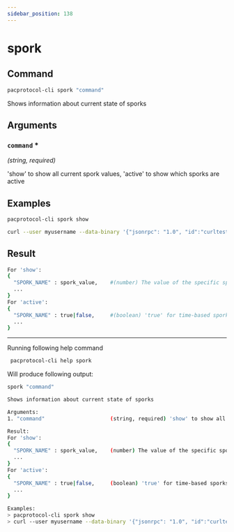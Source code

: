 ```yaml
---
sidebar_position: 138
---
```


# spork
## Command

```bash
pacprotocol-cli spork "command"
```

Shows information about current state of sporks



## Arguments

### `command` <span class='asterisk'>*</span>
*(string, required)*

'show' to show all current spork values, 'active' to show which sporks are active


## Examples
```bash
pacprotocol-cli spork show
```

```bash
curl --user myusername --data-binary '{"jsonrpc": "1.0", "id":"curltest", "method": "spork", "params": ["show"] }' -H 'content-type: text/plain;' http://127.0.0.1:1111/
```
## Result
```bash
For 'show':
{
  "SPORK_NAME" : spork_value,    #(number) The value of the specific spork with the name SPORK_NAME
  ...
}
For 'active':
{
  "SPORK_NAME" : true|false,     #(boolean) 'true' for time-based sporks if spork is active and 'false' otherwise
  ...
}
```


___

Running following help command
```bash
 pacprotocol-cli help spork
```
Will produce following output:


```bash
spork "command"

Shows information about current state of sporks

Arguments:
1. "command"                     (string, required) 'show' to show all current spork values, 'active' to show which sporks are active

Result:
For 'show':
{
  "SPORK_NAME" : spork_value,    (number) The value of the specific spork with the name SPORK_NAME
  ...
}
For 'active':
{
  "SPORK_NAME" : true|false,     (boolean) 'true' for time-based sporks if spork is active and 'false' otherwise
  ...
}

Examples:
> pacprotocol-cli spork show
> curl --user myusername --data-binary '{"jsonrpc": "1.0", "id":"curltest", "method": "spork", "params": ["show"] }' -H 'content-type: text/plain;' http://127.0.0.1:1111/

```

